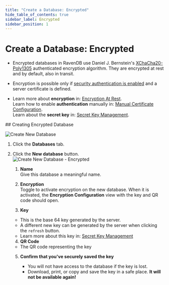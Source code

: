 ```yaml
---
title: "Create a Database: Encrypted"
hide_table_of_contents: true
sidebar_label: Encrypted
sidebar_position: 1
---
```



# Create a Database: Encrypted

<Admonition type="note" title="">

* Encrypted databases in RavenDB use Daniel J. Bernstein's [XChaCha20-Poly1305](https://libsodium.gitbook.io/doc/secret-key_cryptography/aead/chacha20-poly1305/xchacha20-poly1305_construction) 
 authenticated encryption algorithm. They are encrypted at rest and by default, also in transit.  

* Encryption is possible only if [security authentication is enabled](../../../start/installation/setup-wizard.mdx) and a server certificate is defined.

* Learn more about **encryption** in: [Encryption At Rest](../../../server/security/encryption/encryption-at-rest.mdx).  
  Learn how to enable **authentication** manually in: [Manual Certificate Configuration](../../../server/security/authentication/certificate-configuration.mdx).  
  Learn about the **secret key** in: [Secret Key Management](../../../server/security/encryption/secret-key-management.mdx).  
</Admonition>
## Creating Encrypted Database

![Create New Database](./assets/create-new-database.png)

   1. Click the **Databases** tab.  
   2. Click the **New database** button.  
     ![Create New Database - Encrypted](./assets/new-database-encrypted.png)

      1. **Name**  
       Give this database a meaningful name.  

      2. **Encryption**  
       Toggle to activate encryption on the new database.  When it is activated, the **Encryption Configuration** view with the key and QR code should open.  

      3. **Key**  
        * This is the base 64 key generated by the server.  
        * A different new key can be generated by the server when clicking the `refresh` button.  
        * Learn more about this key in: [Secret Key Management](../../../server/security/encryption/secret-key-management.mdx)  

      4. **QR Code**
        * The QR code representing the key  

      5. **Confirm that you've securely saved the key**  
         <Admonition type="warning" title="WARNING" id="warning" href="#warning">

         * You will not have access to the database if the key is lost.  
         * Download, print, or copy and save the key in a safe place. **It will not be available again!**  
         </Admonition>




